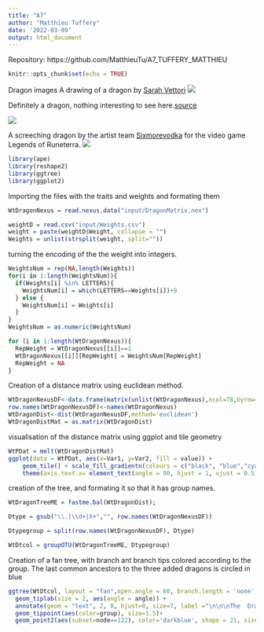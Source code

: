```yaml
---
title: "A7"
author: "Matthieu Tuffery"
date: '2022-03-09'
output: html_document
---
```



Repository: 
https://github.com/MatthieuTu/A7_TUFFERY_MATTHIEU


```r
knitr::opts_chunk$set(echo = TRUE)
```

Dragon images
A drawing of a dragon by [Sarah Vettori](https://www.instagram.com/sarahsogna/?hl=en)
![](https://images.squarespace-cdn.com/content/v1/55eff2bfe4b04161be75e12c/1633688909432-83LCQAPL46TG8OM7AWSJ/709_LowCarbsDragon1.jpg)

Definitely a dragon, nothing interesting to see here.[source](https://i.pinimg.com/564x/6a/9e/92/6a9e924dfc3e0a256b6eedb2dde164e4--dragon-costume-costume-works.jpg)

![](https://i.pinimg.com/564x/6a/9e/92/6a9e924dfc3e0a256b6eedb2dde164e4--dragon-costume-costume-works.jpg)

A screeching dragon by the artist team [Sixmorevodka](https://sixmorevodka.com/work/legends-of-runeterra/) for the video game Legends of Runeterra. 
![](https://img2.storyblok.com/3000x0/filters:quality(90):format(webp)/f/84907/2560x1280/88403184bc/screeching-dragon.jpg)

```r
library(ape)
library(reshape2)
library(ggtree)
library(ggplot2)
```

Importing the files with the traits and weights and formating them
```r
WtDragonNexus = read.nexus.data("input/DragonMatrix.nex")

weightD = read.csv("input/Weights.csv")
weight = paste(weightD$Weight, collapse = "")
Weights = unlist(strsplit(weight, split=""))
```

turning the encoding of the the weight into integers.
```r
WeightsNum = rep(NA,length(Weights))
for(i in 1:length(WeightsNum)){
  if(Weights[i] %in% LETTERS){
    WeightsNum[i] = which(LETTERS==Weights[i])+9
  } else {
    WeightsNum[i] = Weights[i]
  }
}
WeightsNum = as.numeric(WeightsNum)
```

```r
for (i in 1:length(WtDragonNexus)){
  RepWeight = WtDragonNexus[[i]]==1
  WtDragonNexus[[i]][RepWeight] = WeightsNum[RepWeight]
  RepWeight = NA
}
```

Creation of a distance matrix using euclidean method.
```r
WtDragonNexusDF<-data.frame(matrix(unlist(WtDragonNexus),ncol=78,byrow=T))
row.names(WtDragonNexusDF)<-names(WtDragonNexus)
WtDragonDist<-dist(WtDragonNexusDF,method='euclidean')
WtDragonDistMat = as.matrix(WtDragonDist)
```

visualisation of the distance matrix using ggplot and tile geometry
```r
WtPDat = melt(WtDragonDistMat)
ggplot(data = WtPDat, aes(x=Var1, y=Var2, fill = value)) +
    geom_tile() + scale_fill_gradientn(colours = c("black", "blue","cyan", "white"))+
    theme(axis.text.x= element_text(angle = 90, hjust = 1, vjust = 0.5))
```


creation of the tree, and formating it so that it has group names. 
```r
WtDragonTreeME = fastme.bal(WtDragonDist);

Dtype = gsub("\\.|\\d+|X+","", row.names(WtDragonNexusDF))

Dtypegroup = split(row.names(WtDragonNexusDF), Dtype)

WtDtcol = groupOTU(WtDragonTreeME, Dtypegroup)

```


Creation of a fan tree, with branch ant branch tips colored according to the group. The last common ancestors to the three added dragons is circled in blue
```r
ggtree(WtDtcol, layout = "fan",open.angle = 60, branch.length = 'none', aes(colour = group))+
  geom_tiplab(size = 2, aes(angle = angle)) +
  annotate(geom = "text", 2, 0, hjust=0, size=7, label ="\n\n\nThe  Dragon \n      Phylogeny", ) + 
  geom_tippoint(aes(color=group), size=1.5)+ 
  geom_point2(aes(subset=node==122), color='darkblue', shape = 21, size=4)
```
